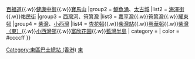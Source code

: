 {{Navbox
|name        = 香港東區巴士總站列表
|title       = [[香港]][[東區 (香港)|東區]][[香港巴士總站|巴士總站]]列表
|bodystyle   = background: #f9f9f9;
|liststyle   = text-align: left;%;
|groupstyle  = background: #ececec; text-align: center; width: 15%;;
|belowstyle  = text-align: center;;
|oddstyle    = background: #f9f9f9;
|evenstyle   = background: #f9f9f9;
|state       = collapsed
|group1      = [[北角]]、[[寶馬山]]
|list1       = [[北角碼頭公共運輸交匯處|北角碼頭]]{{.w}}[[百福道]]{{.w}}[[北角（健康中街）巴士總站|健康中街]]{{.w}}[[寶馬山公共運輸交匯處|寶馬山]]
|group2      = [[鰂魚涌]]、[[太古城]]
|list2       = [[鰂魚涌（海澤街）巴士總站|海澤街]]{{.w}}[[鰂魚涌巴士總站|祐民街]]
|group3      = [[西灣河]]、[[筲箕灣]]
|list3       = [[西灣河（嘉亨灣）公共運輸交匯處|嘉亨灣]]{{.w}}[[筲箕灣巴士總站|筲箕灣]]{{.w}}[[耀東邨巴士總站|耀東邨]]
|group4      = [[柴灣]]、[[小西灣]]
|list4       =  [[杏花邨公共運輸交匯處|杏花邨]]{{.w}}[[柴灣站公共運輸交匯處|柴灣站]]{{.w}}[[興華邨巴士總站|興華邨]]{{.w}}[[柴灣（東）巴士總站|柴灣（東）]]{{.w}}[[小西灣邨巴士總站|小西灣邨]]{{.w}}[[小西灣（富欣花園）巴士總站|富欣花園]]{{.w}}[[小西灣（藍灣半島）公共運輸交匯處|藍灣半島]]
| category = 
| color    = #ccccff
}}<includeonly>[[Category:東區巴士總站 (香港)]]</includeonly><noinclude>
[[Category:香港巴士總站模板|東]]
</noinclude>